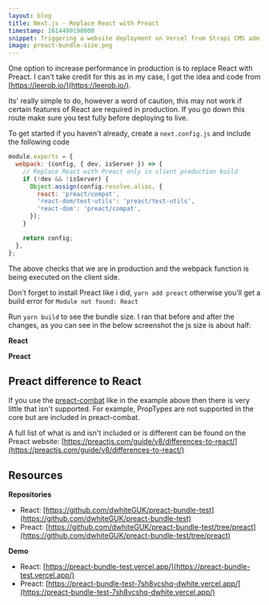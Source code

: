 ```yaml
---
layout: blog
title: Next.js - Replace React with Preact
timestamp: 1614499198000
snippet: Triggering a website deployment on Vercel from Strapi CMS admin
image: preact-bundle-size.png
---
```


One option to increase performance in production is to replace React with Preact. I can't take credit for this as in my case, I got the idea and code from [https://leerob.io/](https://leerob.io/).

Its' really simple to do, however a word of caution, this may not work if certain features of React are required in production. If you go down this route make sure you test fully before deploying to live.

To get started if you haven't already, create a `next.config.js` and include the following code

```jsx
module.exports = {
  webpack: (config, { dev, isServer }) => {
    // Replace React with Preact only in client production build
    if (!dev && !isServer) {
      Object.assign(config.resolve.alias, {
        react: 'preact/compat',
        'react-dom/test-utils': 'preact/test-utils',
        'react-dom': 'preact/compat',
      });
    }

    return config;
  },
};
```

The above checks that we are in production and the webpack function is being executed on the client side.

Don't forget to install Preact like i did, `yarn add preact` otherwise you'll get a build error for `Module not found: React`

Run `yarn build` to see the bundle size. I ran that before and after the changes, as you can see in the below screenshot the js size is about half:

**React**

<FSImage src="/images/blog/react-bundle-size.png" alt="React bundle size" width={696} height={255} tabIndex="0" />

**Preact**

<FSImage src="/images/blog/preact-bundle-size.png" alt="Preact bundle size" width={697} height={250} tabIndex="0" />

## Preact difference to React

If you use the [preact-combat](https://github.com/preactjs/preact-compat) like in the example above then there is very little that isn't supported. For example, PropTypes are not supported in the core but are included in preact-combat.

A full list of what is and isn't included or is different can be found on the Preact website: [https://preactjs.com/guide/v8/differences-to-react/](https://preactjs.com/guide/v8/differences-to-react/)

## Resources

**Repositories**

- React: [https://github.com/dwhiteGUK/preact-bundle-test](https://github.com/dwhiteGUK/preact-bundle-test)
- Preact: [https://github.com/dwhiteGUK/preact-bundle-test/tree/preact](https://github.com/dwhiteGUK/preact-bundle-test/tree/preact)

**Demo**

- React: [https://preact-bundle-test.vercel.app/](https://preact-bundle-test.vercel.app/)
- Preact: [https://preact-bundle-test-7sh8vcshq-dwhite.vercel.app/](https://preact-bundle-test-7sh8vcshq-dwhite.vercel.app/)
